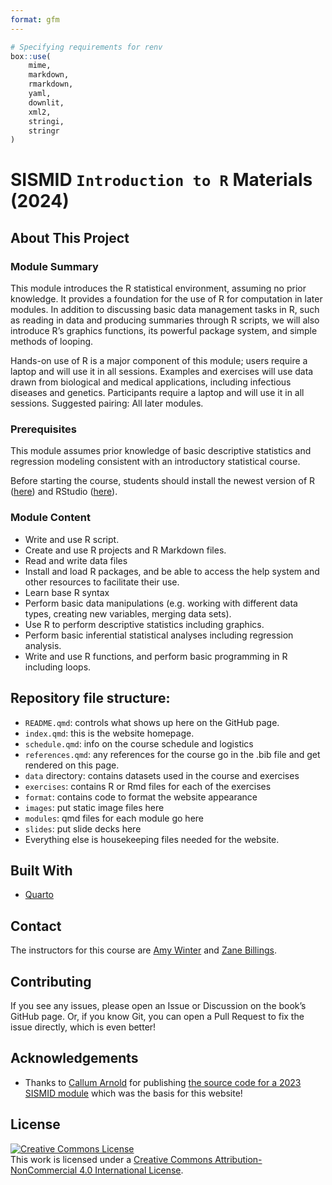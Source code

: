```yaml
---
format: gfm
---
```


```r
# Specifying requirements for renv
box::use(
	mime,
	markdown,
	rmarkdown,
	yaml,
	downlit,
	xml2,
	stringi,
	stringr
)
```


<!-- DO NOT EDIT THIS FILE! Edit README.qmd instead! -->

# SISMID `Introduction to R` Materials (2024)

## About This Project

### Module Summary
This module introduces the R statistical environment, assuming no prior
knowledge. It provides a foundation for the use of R for computation in later
modules. In addition to discussing basic data management tasks in R, such as
reading in data and producing summaries through R scripts, we will also
introduce R’s graphics functions, its powerful package system, and simple
methods of looping.

Hands-on use of R is a major component of this module; users require a laptop
and will use it in all sessions. Examples and exercises will use data drawn from
biological and medical applications, including infectious diseases and genetics.
Participants require a laptop and will use it in all sessions. Suggested
pairing: All later modules.

### Prerequisites
This module assumes prior knowledge of basic descriptive statistics and regression modeling consistent with an introductory statistical course.

Before starting the course, students should install the newest version of
R ([here](https://cran.r-project.org/)) and RStudio
([here](https://posit.co/download/rstudio-desktop/)).

### Module Content

* Write and use R script.
* Create and use R projects and R Markdown files.
* Read and write data files
* Install and load R packages, and be able to access the help system and other
resources to facilitate their use.
* Learn base R syntax
* Perform basic data manipulations (e.g. working with different data types,
creating new variables, merging data sets).
* Use R to perform descriptive statistics including graphics.
* Perform basic inferential statistical analyses including regression analysis.
* Write and use R functions, and perform basic programming in R including loops.

## Repository file structure:

* `README.qmd`: controls what shows up here on the GitHub page.
* `index.qmd`: this is the website homepage.
* `schedule.qmd`: info on the course schedule and logistics
* `references.qmd`: any references for the course go in the .bib file and
get rendered on this page.
* `data` directory: contains datasets used in the course and exercises
* `exercises`: contains R or Rmd files for each of the exercises
* `format`: contains code to format the website appearance
* `images`: put static image files here
* `modules`: qmd files for each module go here
* `slides`: put slide decks here
* Everything else is housekeeping files needed for the website.

## Built With

- [Quarto](https://quarto.org)

## Contact

The instructors for this course are
[Amy Winter](https://publichealth.uga.edu/faculty-member/amy-k-winter/)
and
[Zane Billings](https://wzbillings.com/).

## Contributing

If you see any issues, please open an Issue or Discussion on the book's GitHub
page. Or, if you know Git, you can open a Pull Request to fix the issue
directly, which is even better!

## Acknowledgements

* Thanks to [Callum Arnold](https://callumarnold.com/) for publishing [the source code for a 2023 SISMID module](https://github.com/arnold-c/SISMID-Module-02_2023/tree/main) which was the basis for this website!

## License

<a rel="license" href="http://creativecommons.org/licenses/by-nc/4.0/"><img alt="Creative Commons License" style="border-width:0" src="https://i.creativecommons.org/l/by-nc/4.0/88x31.png" /></a><br />This work is licensed under a <a rel="license" href="http://creativecommons.org/licenses/by-nc/4.0/">Creative Commons Attribution-NonCommercial 4.0 International License</a>.
